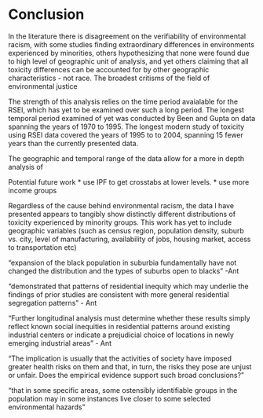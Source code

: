 # Conclusion {-}

In the literature there is disagreement on the verifiability of environmental racism, with some studies finding extraordinary differences in environments experienced by minorities, others hypothesizing that none were found due to high level of geographic unit of analysis, and yet others claiming that all toxicity differences can be accounted for by other geographic characteristics - not race. The broadest critisms of the field of environmental justice 

The strength of this analysis relies on the time period avaialable for the RSEI, which has yet to be examined over such a long period. The longest temporal period examined of yet was conducted by Been and Gupta on data spanning the years of 1970 to 1995. The longest modern study of toxicity using RSEI data covered the years of 1995 to to 2004, spanning 15 fewer years than the currently presented data. 

The geographic and temporal range of the data allow for a more in depth analysis of 

Potential future work
* use IPF to get crosstabs at lower levels. 
* use more income groups 



Regardless of the cause behind environmental racism, the data I have presented appears to tangibly show distinctly different distributions of toxicity experienced by minority groups. This work has yet to include geographic variables (such as census region, population density, suburb vs. city, level of manufacturing, availability of jobs, housing market, access to transportation etc)

"expansion of the black population in suburbia fundamentally have not changed the distribution and the types of suburbs open to blacks" -Ant
 
 "demonstrated that patterns of residential inequity which may underlie the
 findings of prior studies are consistent with more general residential segregation patterns" - Ant
 
 "Further longitudinal analysis must determine whether these results simply reflect known social inequities in residential patterns around existing industrial centers or indicate a prejudicial choice of locations in newly emerging industrial areas" - Ant
 
 
"The implication is usually that the activities of society have imposed greater health risks on them and that, in turn, the risks they pose are unjust or unfair. Does the empirical evidence support such broad conclusions?"

"that in some specific
areas, some ostensibly identifiable groups in the population
may in some instances live closer to some selected
environmental hazards"